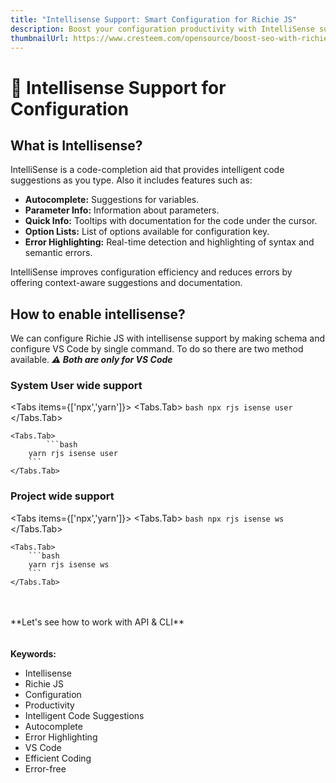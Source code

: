 ---
title: "Intellisense Support: Smart Configuration for Richie JS"
description: Boost your configuration productivity with IntelliSense support for Richie JS. Learn how to enable intelligent code suggestions, autocomplete, and error highlighting in VS Code for efficient and error-free configuration.
thumbnailUrl: https://www.cresteem.com/opensource/boost-seo-with-richie-js/thumbnail.png
---

# 🤖 Intellisense Support for Configuration
## What is Intellisense?
IntelliSense is a code-completion aid that provides intelligent code suggestions as you type. Also it includes features such as:

- **Autocomplete:** Suggestions for variables.
- **Parameter Info:** Information about parameters.
- **Quick Info:** Tooltips with documentation for the code under the cursor.
- **Option Lists:** List of options available for configuration key.
- **Error Highlighting:** Real-time detection and highlighting of syntax and semantic errors.

IntelliSense improves configuration efficiency and reduces errors by offering context-aware suggestions and documentation.

## How to enable intellisense?
We can configure Richie JS with intellisense support by making schema and configure VS Code by single command.
To do so there are two method available.
***⚠️ Both are only for VS Code***
    
### System User wide support
<Tabs items={['npx','yarn']}>
    <Tabs.Tab>
        ```bash
        npx rjs isense user
        ```
    </Tabs.Tab>

    <Tabs.Tab>
            ```bash
        yarn rjs isense user
        ```
    </Tabs.Tab>
</Tabs>


### Project wide support
<Tabs items={['npx','yarn']}>
    <Tabs.Tab>
        ```bash
        npx rjs isense ws
        ```
    </Tabs.Tab>

    <Tabs.Tab>
        ```bash
        yarn rjs isense ws
        ```
    </Tabs.Tab>
</Tabs>

<br/>
<br/>
**Let's see how to work with API & CLI**


<br/>
<br/>
<br/>
<strong>Keywords:</strong>
<ul className={style.keywords}>
    <li>Intellisense</li>
    <li>Richie JS</li>
    <li>Configuration</li>
    <li>Productivity</li>
    <li>Intelligent Code Suggestions</li>
    <li>Autocomplete</li>
    <li>Error Highlighting</li>
    <li>VS Code</li>
    <li>Efficient Coding</li>
    <li>Error-free</li>
</ul>

